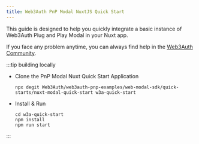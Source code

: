 ```yaml
---
title: Web3Auth PnP Modal NuxtJS Quick Start
---
```


This guide is designed to help you quickly integrate a basic instance of Web3Auth Plug and Play Modal in your Nuxt app.

If you face any problem anytime, you can always find help in the [Web3Auth Community](https://web3auth.io/community/c/help-pnp/pnp-modal/7).

:::tip building locally

- Clone the PnP Modal Nuxt Quick Start Application

  ```shell npm2yarn
  npx degit Web3Auth/web3auth-pnp-examples/web-modal-sdk/quick-starts/nuxt-modal-quick-start w3a-quick-start
  ```

- Install & Run

  ```shell npm2yarn
  cd w3a-quick-start
  npm install
  npm run start
  ```

:::
